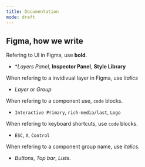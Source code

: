 ```yaml
---
title: Documentation
mode: draft
---
```


## Figma, how we write

Refering to UI in Figma, use **bold**. 
  * **Layers Panel*, **Inspector Panel**, **Style Library**
  
When refering to a invidivual layer in Figma, use *italics*
  * *Layer* or *Group*

When refering to a component use, `code` blocks.
  * `Interactive Primary`, `rich-media/last`, `Logo`

When refering to keyboard shortcuts, use `code` blocks.
  * `ESC`, `A`, `Control`

When refering to a component group name, use *italics*.
  * *Buttons*, *Top bar*, *Lists*.
